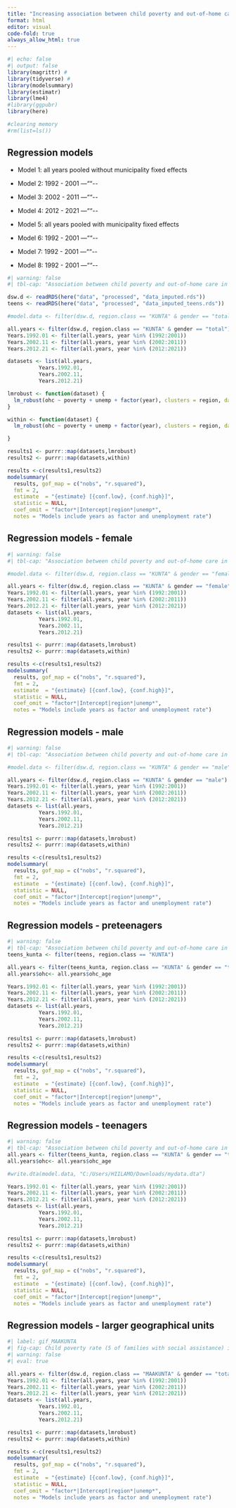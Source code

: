 ```yaml
---
title: "Increasing association between child poverty and out-of-home care - longitudinal ecological analysis of Finnish municipalities in 1992-2020"
format: html
editor: visual
code-fold: true
always_allow_html: true
---
```


```r
#| echo: false
#| output: false
library(magrittr) #
library(tidyverse) #
library(modelsummary)
library(estimatr)
library(lme4)
#library(ggpubr)
library(here)

#clearing memory
#rm(list=ls())


```

## Regression models

-   Model 1: all years pooled without municipality fixed effects

-   Model 2: 1992 - 2001 ---""\--

-   Model 3: 2002 - 2011 ---""\--

-   Model 4: 2012 - 2021 ---""\--

-   Model 5: all years pooled with municipality fixed effects

-   Model 6: 1992 - 2001 ---""\--

-   Model 7: 1992 - 2001 ---""\--

-   Model 8: 1992 - 2001 ---""\--

```r
#| warning: false 
#| tbl-cap: "Association between child poverty and out-of-home care in Finnish municipalities. Linear models. The Frist three models are without municipality fixed effects. "

dsw.d <- readRDS(here("data", "processed", "data_imputed.rds"))
teens <- readRDS(here("data", "processed", "data_imputed_teens.rds"))

#model.data <- filter(dsw.d, region.class == "KUNTA" & gender == "total")

all.years <- filter(dsw.d, region.class == "KUNTA" & gender == "total")
Years.1992.01 <- filter(all.years, year %in% (1992:2001))
Years.2002.11 <- filter(all.years, year %in% (2002:2011))
Years.2012.21 <- filter(all.years, year %in% (2012:2021))

datasets <- list(all.years, 
          Years.1992.01,
          Years.2002.11,
          Years.2012.21)

lmrobust <- function(dataset) {
  lm_robust(ohc ~ poverty + unemp + factor(year), clusters = region, data = dataset)
}

within <- function(dataset) {
  lm_robust(ohc ~ poverty + unemp + factor(year), clusters = region, data = dataset, fixed_effects = ~ region)

}

results1 <- purrr::map(datasets,lmrobust)
results2 <- purrr::map(datasets,within)

results <-c(results1,results2)
modelsummary(
  results, gof_map = c("nobs", "r.squared"),
  fmt = 2,
  estimate  = "{estimate} [{conf.low}, {conf.high}]",
  statistic = NULL,
  coef_omit = "factor*|Intercept|region*|unemp*", 
  notes = "Models include years as factor and unemployment rate")

```

## Regression models - female

```r
#| warning: false 
#| tbl-cap: "Association between child poverty and out-of-home care in Finnish municipalities. Linear models."

#model.data <- filter(dsw.d, region.class == "KUNTA" & gender == "female")

all.years <- filter(dsw.d, region.class == "KUNTA" & gender == "female")
Years.1992.01 <- filter(all.years, year %in% (1992:2001))
Years.2002.11 <- filter(all.years, year %in% (2002:2011))
Years.2012.21 <- filter(all.years, year %in% (2012:2021))
datasets <- list(all.years, 
          Years.1992.01,
          Years.2002.11,
          Years.2012.21)

results1 <- purrr::map(datasets,lmrobust)
results2 <- purrr::map(datasets,within)

results <-c(results1,results2)
modelsummary(
  results, gof_map = c("nobs", "r.squared"),
  fmt = 2,
  estimate  = "{estimate} [{conf.low}, {conf.high}]",
  statistic = NULL,
  coef_omit = "factor*|Intercept|region*|unemp*", 
  notes = "Models include years as factor and unemployment rate")

```

## Regression models - male

```r
#| warning: false 
#| tbl-cap: "Association between child poverty and out-of-home care in Finnish municipalities. Linear models."

#model.data <- filter(dsw.d, region.class == "KUNTA" & gender == "male")

all.years <- filter(dsw.d, region.class == "KUNTA" & gender == "male")
Years.1992.01 <- filter(all.years, year %in% (1992:2001))
Years.2002.11 <- filter(all.years, year %in% (2002:2011))
Years.2012.21 <- filter(all.years, year %in% (2012:2021))
datasets <- list(all.years, 
          Years.1992.01,
          Years.2002.11,
          Years.2012.21)

results1 <- purrr::map(datasets,lmrobust)
results2 <- purrr::map(datasets,within)

results <-c(results1,results2)
modelsummary(
  results, gof_map = c("nobs", "r.squared"),
  fmt = 2,
  estimate  = "{estimate} [{conf.low}, {conf.high}]",
  statistic = NULL,
  coef_omit = "factor*|Intercept|region*|unemp*", 
  notes = "Models include years as factor and unemployment rate")

```

## Regression models - preteenagers

```r
#| warning: false 
#| tbl-cap: "Association between child poverty and out-of-home care in Finnish municipalities. Linear models."
teens_kunta <- filter(teens, region.class == "KUNTA")

all.years <- filter(teens_kunta, region.class == "KUNTA" & gender == "total" & age.group == "Ages 0 - 12")
all.years$ohc<- all.years$ohc_age

Years.1992.01 <- filter(all.years, year %in% (1992:2001))
Years.2002.11 <- filter(all.years, year %in% (2002:2011))
Years.2012.21 <- filter(all.years, year %in% (2012:2021))
datasets <- list(all.years, 
          Years.1992.01,
          Years.2002.11,
          Years.2012.21)

results1 <- purrr::map(datasets,lmrobust)
results2 <- purrr::map(datasets,within)

results <-c(results1,results2)
modelsummary(
  results, gof_map = c("nobs", "r.squared"),
  fmt = 2,
  estimate  = "{estimate} [{conf.low}, {conf.high}]",
  statistic = NULL,
  coef_omit = "factor*|Intercept|region*|unemp*", 
  notes = "Models include years as factor and unemployment rate")

```

## Regression models - teenagers

```r
#| warning: false 
#| tbl-cap: "Association between child poverty and out-of-home care in Finnish municipalities. Linear models."
all.years <- filter(teens_kunta, region.class == "KUNTA" & gender == "total" & age.group == "Ages 13 - 17")
all.years$ohc<- all.years$ohc_age

#write.dta(model.data, "C:/Users/HIILAMO/Downloads/mydata.dta")

Years.1992.01 <- filter(all.years, year %in% (1992:2001))
Years.2002.11 <- filter(all.years, year %in% (2002:2011))
Years.2012.21 <- filter(all.years, year %in% (2012:2021))
datasets <- list(all.years, 
          Years.1992.01,
          Years.2002.11,
          Years.2012.21)

results1 <- purrr::map(datasets,lmrobust)
results2 <- purrr::map(datasets,within)

results <-c(results1,results2)
modelsummary(
  results, gof_map = c("nobs", "r.squared"),
  fmt = 2,
  estimate  = "{estimate} [{conf.low}, {conf.high}]",
  statistic = NULL,
  coef_omit = "factor*|Intercept|region*|unemp*", 
  notes = "Models include years as factor and unemployment rate")

```

## Regression models - larger geographical units

```r
#| label: gif_MAAKUNTA
#| fig-cap: Child poverty rate (5 of families with social assistance) in Finnish municipalities between 1992 and 2020.
#| warning: false 
#| eval: true

all.years <- filter(dsw.d, region.class == "MAAKUNTA" & gender == "total")
Years.1992.01 <- filter(all.years, year %in% (1992:2001))
Years.2002.11 <- filter(all.years, year %in% (2002:2011))
Years.2012.21 <- filter(all.years, year %in% (2012:2021))
datasets <- list(all.years, 
          Years.1992.01,
          Years.2002.11,
          Years.2012.21)

results1 <- purrr::map(datasets,lmrobust)
results2 <- purrr::map(datasets,within)

results <-c(results1,results2)
modelsummary(
  results, gof_map = c("nobs", "r.squared"),
  fmt = 2,
  estimate  = "{estimate} [{conf.low}, {conf.high}]",
  statistic = NULL,
  coef_omit = "factor*|Intercept|region*|unemp*", 
  notes = "Models include years as factor and unemployment rate")


```
